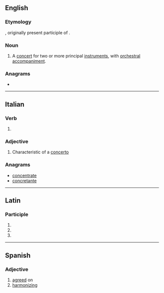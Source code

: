 ==English==

===Etymology===
{{etyl|it|en}}, originally present participle of {{m|it|concertare||to form or perform a concert}}.

===Noun===
{{en-noun}}

# {{lb|en|music}} A [[concert]] for two or more principal [[instrument]]s, with [[orchestral]] [[accompaniment]].

{{Webster 1913}}

===Anagrams===
* {{anagrams|en|a=acceennortt|concentrate}}

----

==Italian==

===Verb===
{{head|it|present participle}}

# {{present participle of|concertare|lang=it|nocat=1}}

===Adjective===
{{it-adj|concertant|e|i}}

# {{lb|it|music}} Characteristic of a [[concerto]]

===Anagrams===
* [[concentrate#Italian|concentrate]]
* [[concretante#Italian|concretante]]

----

==Latin==

===Participle===
{{la-part-form|concertante}}

# {{inflection of|concertāns||dat|m|s|lang=la}}
# {{inflection of|concertāns||dat|f|s|lang=la}}
# {{inflection of|concertāns||dat|n|s|lang=la}}

----

==Spanish==

===Adjective===
{{es-adj}}

# [[agreed]] on
# [[harmonizing]]